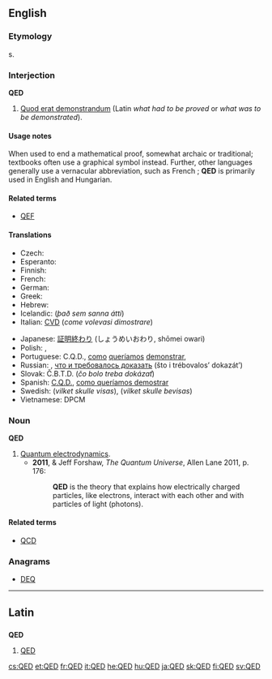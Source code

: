 ==English==
{{wikipedia}}

===Etymology===
{{initialism}}s.

===Interjection===
'''QED'''

# [[quod erat demonstrandum|Quod erat demonstrandum]] (Latin ''what had to be proved'' or ''what was to be demonstrated'').

====Usage notes====
When used to end a mathematical proof, somewhat archaic or traditional; textbooks often use a graphical symbol instead. Further, other languages generally use a vernacular abbreviation, such as French {{term|CQFD||ce qu'il fallait démontrer|lang=fr}}; '''QED''' is primarily used in English and Hungarian.

====Related terms====
* {{sense|what was to be demonstrated}} [[QEF]]

====Translations====
{{trans-top|quod erat demonstrandum}}
* Czech: {{t|cs|c.b.d.}} {{qualifier|co bylo dokázat}}
* Esperanto: {{t+|eo|KEP|xs=Esperanto}} {{qualifier|kio estis pruvota}}
* Finnish: {{t+|fi|MOT}} {{qualifier|mikä oli todistettava}}
* French: {{t+|fr|CQFD}} {{qualifier|ce qu'il fallait démontrer}}
* German: {{t|de|w.z.b.w.}} {{qualifier|was zu beweisen war}}
* Greek: {{t|el|Ό.Έ.Δ.|tr=Ó.É.D|sc=Grek}} {{qualifier|[[όπερ έδει δείξαι]]}}
* Hebrew: {{t|he|מ.ש.ל.|m|p|tr=מה שהיה להוכיח|sc=Hebr}}
* Icelandic: {{t|is|þ.s.s.á.}} (''það sem sanna átti'')
* Italian: [[CVD]] (''come volevasi dimostrare'')
{{trans-mid}}
* Japanese: [[証明終わり]] (しょうめいおわり, shōmei owari)
* Polish: {{t|pl|c.b.d.o.}} {{qualifier|co było do okazania}}, {{t|pl|c.b.d.u.}} {{qualifier|co było do udowodnienia}}
* Portuguese: C.Q.D., {{qualifier|written out}} [[como]] [[queríamos]] [[demonstrar]], {{t|pt|c.q.d.}}
* Russian: {{t+|ru|ч. т. д.}}, [[что и требовалось доказать]] (što i trébovalos’ dokazát’)
* Slovak: Č.B.T.D. (''čo bolo treba dokázať'')
* Spanish: [[C.Q.D.]], {{qualifier|written out}} [[como queríamos demostrar]]
* Swedish: {{t|sv|VSV}} (''vilket skulle visas''), {{t+|sv|VSB}} (''vilket skulle bevisas'')
* Vietnamese: DPCM
{{trans-bottom}}

===Noun===
'''QED'''

# [[quantum electrodynamics|Quantum electrodynamics]].
#* '''2011''', {{w|Brian Cox (physicist)|Brian Cox}} & Jeff Forshaw, ''The Quantum Universe'', Allen Lane 2011, p. 176:
#*: '''QED''' is the theory that explains how electrically charged particles, like electrons, interact with each other and with particles of light (photons).

====Related terms====
* {{sense|quantum}} [[QCD]]

===Anagrams===
* [[DEQ#English|DEQ]]

----

==Latin==
{{wikipedia|lang=la}}

==={{initialism|la}}===
'''QED'''

# [[#English|QED]]

[[cs:QED]]
[[et:QED]]
[[fr:QED]]
[[it:QED]]
[[he:QED]]
[[hu:QED]]
[[ja:QED]]
[[sk:QED]]
[[fi:QED]]
[[sv:QED]]
